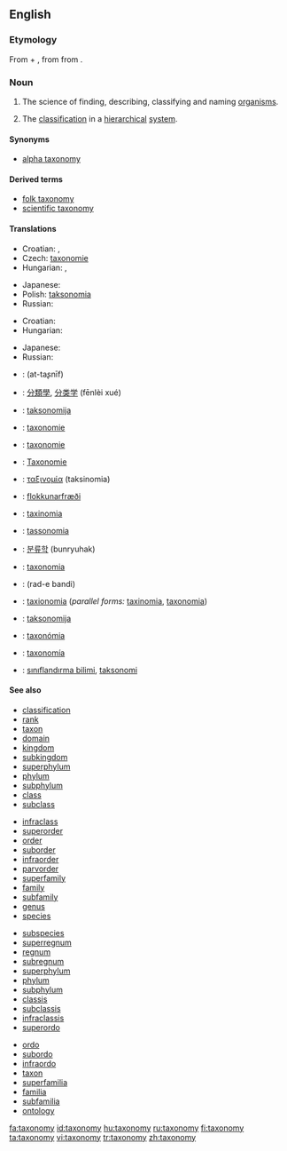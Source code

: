==English==
{{wikipedia}}

===Etymology===
From {{etyl|el}} {{term|sc=Grek|τάξις|tr=taxis||arrangement, order|lang=el}} + {{term|sc=Grek|-νομία|tr=-nomia||method|lang=el}}, from {{term|sc=Grek|νόμος|tr=-nomos||law, managing|lang=el}} from {{term|sc=Grek|νέμειν|tr=nemein||manage|lang=el}}.

===Noun===
{{en-noun|taxonom|ies}}

# {{context|systematics|uncountable}} The science of finding, describing, classifying and naming [[organism]]s.
# The [[classification]] in a [[hierarchical]] [[system]].

====Synonyms====
* {{sense|science of finding, describing, classifying and naming organisms}} [[alpha taxonomy]]

====Derived terms====
* [[folk taxonomy]]
* [[scientific taxonomy]]

====Translations====
{{trans-top|science of finding, describing, classifying and naming organisms}}
* Croatian: {{t|hr|taksonomija|alt=taksonòmija|f}}, {{t|hr|sistematika|alt=sistemàtika|f}}
* Czech: [[taxonomie]] {{f}}
* Hungarian: {{t|hu|rendszertan}}, {{t|hu|taxonómia}}
{{trans-mid}}
* Japanese: {{t+|ja|分類学|tr=bunruigaku|sc=Jpan}}
* Polish: [[taksonomia]] {{f}}
* Russian: {{t|ru|таксономия|f|tr=taksonómija|sc=Cyrl}}
{{trans-bottom}}

{{trans-top|classification in a hierarchical system}}
* Croatian: {{t|hr|taksonomija|alt=taksonòmija|f}}
* Hungarian: {{t|hu|osztályozás}}
{{trans-mid}}
* Japanese: {{t-|ja|分類法|tr=bunruihō|sc=Jpan}}
* Russian: {{t|ru|систематика|f|tr=sist'emátika|sc=Cyrl}}
{{trans-bottom}}

{{checktrans-top}}
* {{ttbc|Arabic}}: {{Arab|[[التصنيف]]}} (at-taʂnīf) {{m}}
* {{ttbc|Chinese}}: [[分類學]], [[分类学]] (fēnlèi xué)
* {{ttbc|Croatian}}: [[taksonomija]] {{f}}
* {{ttbc|Dutch}}: [[taxonomie]] {{f}}
* {{ttbc|French}}: [[taxonomie]] {{f}}
* {{ttbc|German}}: [[Taxonomie]] {{f}}
* {{ttbc|Greek}}: [[ταξινομία]] (taksinomia) {{f}}
* {{ttbc|Icelandic}}: [[flokkunarfræði]]
* {{ttbc|Interlingua}}: [[taxinomia]]
* {{ttbc|Italian}}: [[tassonomia]] {{f}}
{{checktrans-mid}}
* {{ttbc|Korean}}: [[분류학]] (bunryuhak)
* {{ttbc|Latin}}: [[taxonomia]] {{f}}
* {{ttbc|Persian}}: {{fa-Arab|[[رده بندی]]}} (rad-e bandi)
* {{ttbc|Portuguese}}: [[taxionomia]] {{f}} (''parallel forms:'' [[taxinomia]], [[taxonomia]])
* {{ttbc|Slovenian}}: [[taksonomija]] {{f}}
* {{ttbc|Slovak}}: [[taxonómia]] {{f}}
* {{ttbc|Spanish}}: [[taxonomía]] {{f}}
* {{ttbc|Turkish}}: [[sınıflandırma bilimi]], [[taksonomi]]
{{checktrans-bottom}}

====See also====
{{top4}}
* [[classification]]
* [[rank]]
* [[taxon]]
* [[domain]]
* [[kingdom]]
* [[subkingdom]]
* [[superphylum]]
* [[phylum]]
* [[subphylum]]
* [[class]]
* [[subclass]]
{{mid4}}
* [[infraclass]]
* [[superorder]]
* [[order]]
* [[suborder]]
* [[infraorder]]
* [[parvorder]]
* [[superfamily]]
* [[family]]
* [[subfamily]]
* [[genus]]
* [[species]]
{{mid4}}
* [[subspecies]]
* [[superregnum]]
* [[regnum]]
* [[subregnum]]
* [[superphylum]]
* [[phylum]]
* [[subphylum]]
* [[classis]]
* [[subclassis]]
* [[infraclassis]]
* [[superordo]]
{{mid4}}
* [[ordo]]
* [[subordo]]
* [[infraordo]]
* [[taxon]]
* [[superfamilia]]
* [[familia]]
* [[subfamilia]]
* [[ontology]]
{{bottom}}

[[fa:taxonomy]]
[[id:taxonomy]]
[[hu:taxonomy]]
[[ru:taxonomy]]
[[fi:taxonomy]]
[[ta:taxonomy]]
[[vi:taxonomy]]
[[tr:taxonomy]]
[[zh:taxonomy]]
